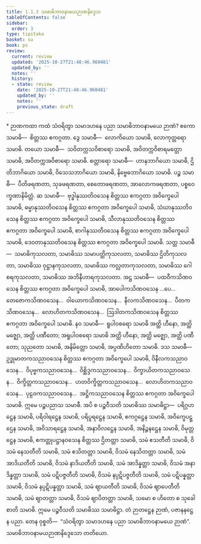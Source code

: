 ```yaml
---
title: 1.1.3 သမာဓိဘာဝနာမယဉာဏနိဒ္ဒေသ
tableOfContents: false
sidebar:
  order: 3
type: tipitaka
basket: su
book: ps
review:
  current: review
  updated: '2025-10-27T21:48:46.960481'
  updated_by: ''
  notes: ''
  history:
  - state: review
    date: '2025-10-27T21:48:46.960481'
    updated_by: ''
    notes: ''
    previous_state: draft
---
```



<ReviewStatus review={frontmatter.review} showDetails={true} />

<HypothesisAnnotation frontmatter={frontmatter} />

<DynamicBreadcrumb />

<Paragraph type="center" book="ps">
* ဉာဏကထာ
</Paragraph>


<Division number="43" book="ps" e="ch" v="26" p="3">

<Paragraph number="324" book="ps">
ကထံ သံဝရိတွာ သမာဒဟနေ ပညာ သမာဓိဘာဝနာမယေ ဉာဏံ?
</Paragraph>

<Paragraph number="325" book="ps">
ဧကော သမာဓိ—  စိတ္တဿ ဧကဂ္ဂတာ.
</Paragraph>

<Paragraph number="326" book="ps">
ဒွေ သမာဓီ—  လောကိယော သမာဓိ, လောကုတ္တရော သမာဓိ.
</Paragraph>

<Paragraph number="327" book="ps">
တယော သမာဓီ—  သဝိတက္ကသဝိစာရော သမာဓိ, အဝိတက္ကဝိစာရမတ္တော သမာဓိ, အဝိတက္ကအဝိစာရော သမာဓိ.
</Paragraph>

<Paragraph number="328" book="ps">
စတ္တာရော သမာဓီ—  ဟာနဘာဂိယော သမာဓိ, ဌိတိဘာဂိယော သမာဓိ, ဝိသေသဘာဂိယော သမာဓိ, နိဗ္ဗေဓဘာဂိယော သမာဓိ.
</Paragraph>

<Paragraph number="329" book="ps">
ပဉ္စ သမာဓီ—  ပီတိဖရဏတာ, သုခဖရဏတာ, စေတောဖရဏတာ, အာလောကဖရဏတာ, ပစ္စဝေက္ခဏာနိမိတ္တံ.
</Paragraph>

<Paragraph number="330" book="ps">
ဆ သမာဓီ—  ဗုဒ္ဓါနုဿတိဝသေန စိတ္တဿ ဧကဂ္ဂတာ အဝိက္ခေပေါ သမာဓိ, ဓမ္မာနုဿတိဝသေန စိတ္တဿ ဧကဂ္ဂတာ အဝိက္ခေပေါ သမာဓိ, သံဃာနုဿတိဝသေန စိတ္တဿ ဧကဂ္ဂတာ အဝိက္ခေပေါ သမာဓိ, သီလာနုဿတိဝသေန စိတ္တဿ ဧကဂ္ဂတာ အဝိက္ခေပေါ သမာဓိ, စာဂါနုဿတိဝသေန စိတ္တဿ ဧကဂ္ဂတာ အဝိက္ခေပေါ သမာဓိ, ဒေဝတာနုဿတိဝသေန စိတ္တဿ ဧကဂ္ဂတာ အဝိက္ခေပေါ သမာဓိ.
</Paragraph>

<Paragraph number="331" book="ps">
သတ္တ သမာဓီ—  သမာဓိကုသလတာ, သမာဓိဿ သမာပတ္တိကုသလတာ, သမာဓိဿ ဌိတိကုသလတာ, သမာဓိဿ ဝုဋ္ဌာနကုသလတာ, သမာဓိဿ ကလ္လတာကုသလတာ, သမာဓိဿ ဂေါစရကုသလတာ, သမာဓိဿ အဘိနီဟာရကုသလတာ.
</Paragraph>

<Paragraph number="332" book="ps">
အဋ္ဌ သမာဓီ—  ပထဝီကသိဏဝသေန စိတ္တဿ ဧကဂ္ဂတာ အဝိက္ခေပေါ သမာဓိ, အာပေါကသိဏဝသေန …ပေ…  တေဇောကသိဏဝသေန…  ဝါယောကသိဏဝသေန…  နီလကသိဏဝသေန…  ပီတကသိဏဝသေန…  လောဟိတကသိဏဝသေန…  ဩဒါတကသိဏဝသေန စိတ္တဿ ဧကဂ္ဂတာ အဝိက္ခေပေါ သမာဓိ.
</Paragraph>

<Paragraph number="333" book="ps">
နဝ သမာဓီ—  ရူပါဝစရော သမာဓိ အတ္ထိ ဟီနော, အတ္ထိ မဇ္ဈော, အတ္ထိ ပဏီတော; အရူပါဝစရော သမာဓိ အတ္ထိ ဟီနော, အတ္ထိ မဇ္ဈော, အတ္ထိ ပဏီတော; သုညတော သမာဓိ, အနိမိတ္တော သမာဓိ, အပ္ပဏိဟိတော သမာဓိ.
</Paragraph>

<Paragraph number="334" book="ps">
ဒသ သမာဓီ—  ဥဒ္ဓုမာတကသညာဝသေန စိတ္တဿ ဧကဂ္ဂတာ အဝိက္ခေပေါ သမာဓိ, ဝိနီလကသညာဝသေန…  ဝိပုဗ္ဗကသညာဝသေန…  ဝိစ္ဆိဒ္ဒကသညာဝသေန…  ဝိက္ခာယိတကသညာဝသေန…  ဝိက္ခိတ္တကသညာဝသေန…  ဟတဝိက္ခိတ္တကသညာဝသေန…  လောဟိတကသညာဝသေန…  ပုဠဝကသညာဝသေန…  အဋ္ဌိကသညာဝသေန စိတ္တဿ ဧကဂ္ဂတာ အဝိက္ခေပေါ သမာဓိ. ဣမေ ပဉ္စပညာသ သမာဓီ.
</Paragraph>

</Division>
<Division number="44" book="ps" e="ch" v="26" p="3">

<Paragraph number="335" book="ps">
အပိ စ ပဉ္စဝီသတိ သမာဓိဿ သမာဓိဋ္ဌာ—  ပရိဂ္ဂဟဋ္ဌေန သမာဓိ, ပရိဝါရဋ္ဌေန သမာဓိ, ပရိပူရဋ္ဌေန သမာဓိ, ဧကဂ္ဂဋ္ဌေန သမာဓိ, အဝိက္ခေပဋ္ဌေန သမာဓိ, အဝိသာရဋ္ဌေန သမာဓိ, အနာဝိလဋ္ဌေန သမာဓိ, အနိဉ္ဇနဋ္ဌေန သမာဓိ, ဝိမုတ္တဋ္ဌေန သမာဓိ, ဧကတ္တုပဋ္ဌာနဝသေန စိတ္တဿ ဌိတတ္တာ သမာဓိ, သမံ ဧသတီတိ သမာဓိ, ဝိသမံ နေသတီတိ သမာဓိ, သမံ ဧသိတတ္တာ သမာဓိ, ဝိသမံ နေသိတတ္တာ သမာဓိ, သမံ အာဒိယတီတိ သမာဓိ, ဝိသမံ နာဒိယတီတိ သမာဓိ, သမံ အာဒိန္နတ္တာ သမာဓိ, ဝိသမံ အနာဒိန္နတ္တာ သမာဓိ, သမံ ပဋိပဇ္ဇတီတိ သမာဓိ, ဝိသမံ နပ္ပဋိပဇ္ဇတီတိ သမာဓိ, သမံ ပဋိပန္နတ္တာ သမာဓိ, ဝိသမံ နပ္ပဋိပန္နတ္တာ သမာဓိ, သမံ ဈာယတီတိ သမာဓိ, ဝိသမံ ဈာပေတီတိ သမာဓိ, သမံ ဈာတတ္တာ သမာဓိ, ဝိသမံ ဈာပိတတ္တာ သမာဓိ, သမော စ ဟိတော စ သုခေါ စာတိ သမာဓိ. ဣမေ ပဉ္စဝီသတိ သမာဓိဿ သမာဓိဋ္ဌာ. တံ ဉာတဋ္ဌေန ဉာဏံ, ပဇာနနဋ္ဌေန ပညာ. တေန ဝုစ္စတိ—  “သံဝရိတွာ သမာဒဟနေ ပညာ သမာဓိဘာဝနာမယေ ဉာဏံ”.

</Paragraph>
</Division>

<Paragraph number="336" type="center" book="ps">
သမာဓိဘာဝနာမယဉာဏနိဒ္ဒေသော တတိယော.
</Paragraph>